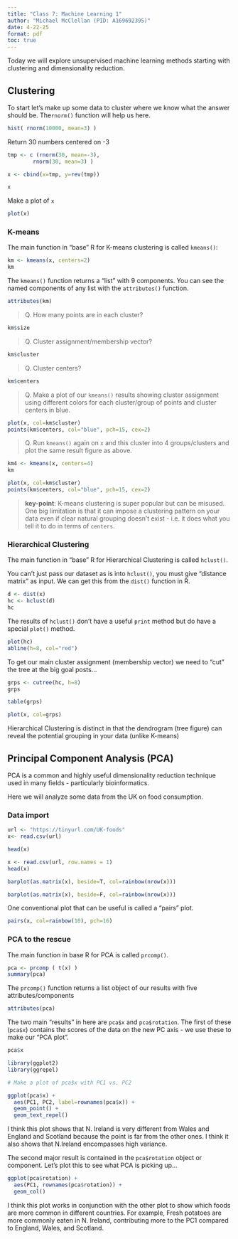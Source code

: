 ```yaml
---
title: "Class 7: Machine Learning 1"
author: "Michael McClellan (PID: A169692395)"
date: 4-22-25
format: pdf
toc: true
---
```


Today we will explore unsupervised machine learning methods starting with clustering and dimensionality reduction. 

## Clustering

To start let's make up some data to cluster where we know what the answer should be. The`rnorm()` function will help us here. 

```r
hist( rnorm(10000, mean=3) )
```

Return 30 numbers centered on -3

```r
tmp <- c (rnorm(30, mean=-3),
        rnorm(30, mean=3) )

x <- cbind(x=tmp, y=rev(tmp))

x
```
Make a plot of `x`

```r
plot(x)
```

### K-means

The main function in "base" R for K-means clustering is called `kmeans()`: 

```r
km <- kmeans(x, centers=2)
km
```
The `kmeans()` function returns a "list" with 9 components. You can see the named components of any list with the `attributes()` function. 
```r
attributes(km)
```

> Q. How many points are in each cluster? 

```r
km$size
```

> Q. Cluster assignment/membership vector?

```r
km$cluster
```

> Q. Cluster centers? 

```r
km$centers
```

> Q. Make a plot of our `kmeans()` results showing cluster assignment using different colors for each cluster/group of points and cluster centers in blue. 

```r
plot(x, col=km$cluster)
points(km$centers, col="blue", pch=15, cex=2)
```

> Q. Run `kmeans()` again on `x` and this cluster into 4 groups/clusters and plot the same result figure as above. 

```r
km4 <- kmeans(x, centers=4)
km

plot(x, col=km$cluster)
points(km$centers, col="blue", pch=15, cex=2)
```
> **key-point**: K-means clustering is super popular but can be misused. One big limitation is that it can impose a clustering pattern on your data even if clear natural grouping doesn't exist - i.e. it does what you tell it to do in terms of `centers`. 


### Hierarchical Clustering

The main function in "base" R for Hierarchical Clustering is called `hclust()`. 

You can't just pass our dataset as is into `hclust()`, you must give "distance matrix" as input. We can get this from the `dist()` function in R.

```r
d <- dist(x)
hc <- hclust(d)
hc
```

The results of `hclust()` don't have a useful `print` method but do have a special `plot()` method. 


```r
plot(hc)
abline(h=8, col="red")
```

To get our main cluster assignment (membership vector) we need to "cut" the tree at the big goal posts... 

```r
grps <- cutree(hc, h=8)
grps
```

```r
table(grps)
```

```r
plot(x, col=grps)
```

Hierarchical Clustering is distinct in that the dendrogram (tree figure) can reveal the potential grouping in your data (unlike K-means)

## Principal Component Analysis (PCA)

PCA is a common and highly useful dimensionality reduction technique used in many fields - particularly bioinformatics.

Here we will analyze some data from the UK on food consumption.

### Data import
```r
url <- "https://tinyurl.com/UK-foods"
x<- read.csv(url)

head(x)
```

```r
x <- read.csv(url, row.names = 1)
head(x)
```

```r
barplot(as.matrix(x), beside=T, col=rainbow(nrow(x)))
```

```r
barplot(as.matrix(x), beside=F, col=rainbow(nrow(x)))
```

One conventional plot that can be useful is called a "pairs" plot. 

```r
pairs(x, col=rainbow(10), pch=16)
```

### PCA to the rescue 

The main function in base R for PCA is called `prcomp()`. 

```r
pca <- prcomp ( t(x) )
summary(pca)
```

The `prcomp()` function returns a list object of our results with five attributes/components 

```r
attributes(pca)
```

The two main "results" in here are `pca$x` and `pca$rotation`. The first of these (`pca$x`) contains the scores of the data on the new PC axis - we use these to make our "PCA plot". 

```r
pca$x 
```

```r
library(ggplot2)
library(ggrepel)

# Make a plot of pca$x with PC1 vs. PC2

ggplot(pca$x) + 
  aes(PC1, PC2, label=rownames(pca$x)) +
  geom_point() +
  geom_text_repel()
```
I think this plot shows that N. Ireland is very different from Wales and England and Scotland because the point is far from the other ones. I think it also shows that N.Ireland encompasses high variance. 

The second major result is contained in the `pca$rotation` object or component. Let's plot this to see what PCA is picking up... 

```r
ggplot(pca$rotation) + 
  aes(PC1, rownames(pca$rotation)) + 
  geom_col()
```
I think this plot works in conjunction with the other plot to show which foods are more common in different countries. For example, Fresh potatoes are more commonly eaten in N. Ireland, contributing more to the PC1 compared to England, Wales, and Scotland. 
